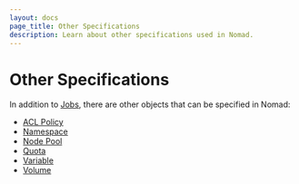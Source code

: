 ```yaml
---
layout: docs
page_title: Other Specifications
description: Learn about other specifications used in Nomad.
---
```


# Other Specifications

In addition to
[Jobs](/nomad/docs/job-specification),
there are other objects that can be specified in Nomad:

- [ACL Policy](/nomad/docs/other-specifications/acl-policy)
- [Namespace](/nomad/docs/other-specifications/namespace)
- [Node Pool](/nomad/docs/other-specifications/node-pool)
- [Quota](/nomad/docs/other-specifications/quota)
- [Variable](/nomad/docs/other-specifications/variables)
- [Volume](/nomad/docs/other-specifications/volume)

